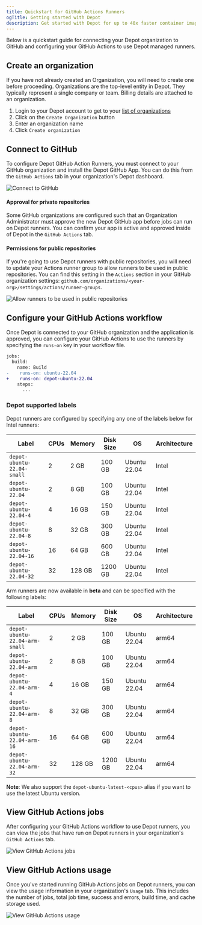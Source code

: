 ```yaml
---
title: Quickstart for GitHub Actions Runners
ogTitle: Getting started with Depot
description: Get started with Depot for up to 40x faster container image builds locally and in CI.
---
```


Below is a quickstart guide for connecting your Depot organization to GitHub and configuring your GitHub Actions to use Depot managed runners.

## Create an organization

If you have not already created an Organization, you will need to create one before proceeding. Organizations are the top-level entity in Depot. They typically represent a single company or team. Billing details are attached to an organization.

1. Login to your Depot account to get to your [list of organizations](/orgs)
2. Click on the `Create Organization` button
3. Enter an organization name
4. Click `Create organization`

## Connect to GitHub

To configure Depot GitHub Action Runners, you must connect to your GitHub organization and install the Depot GitHub App. You can do this from the `GitHub Actions` tab in your organization's Depot dashboard.

![Connect to GitHub](/images/docs/github-actions-configure.png)

#### Approval for private repositories

Some GitHub organizations are configured such that an Organization Administrator must approve the new Depot GitHub app before jobs can run on Depot runners. You can confirm your app is active and approved inside of Depot in the `GitHub Actions` tab.

#### Permissions for public repositories

If you're going to use Depot runners with public repositories, you will need to update your Actions runner group to allow runners to be used in public repositories. You can find this setting in the `Actions` section in your GitHub organization settings: `github.com/organizations/<your-org>/settings/actions/runner-groups`.

![Allow runners to be used in public repositories](/images/docs/github-actions-allow-runners-on-public-repos.png)

## Configure your GitHub Actions workflow

Once Depot is connected to your GitHub organization and the application is approved, you can configure your GitHub Actions to use the runners by specifying the `runs-on` key in your workflow file.

```diff
jobs:
  build:
    name: Build
-    runs-on: ubuntu-22.04
+    runs-on: depot-ubuntu-22.04
    steps:
      ...
```

### Depot supported labels

Depot runners are configured by specifying any one of the labels below for Intel runners:

| Label                      | CPUs | Memory | Disk Size | OS           | Architecture |
| -------------------------- | ---- | ------ | --------- | ------------ | ------------ |
| `depot-ubuntu-22.04-small` | 2    | 2 GB   | 100 GB    | Ubuntu 22.04 | Intel        |
| `depot-ubuntu-22.04`       | 2    | 8 GB   | 100 GB    | Ubuntu 22.04 | Intel        |
| `depot-ubuntu-22.04-4`     | 4    | 16 GB  | 150 GB    | Ubuntu 22.04 | Intel        |
| `depot-ubuntu-22.04-8`     | 8    | 32 GB  | 300 GB    | Ubuntu 22.04 | Intel        |
| `depot-ubuntu-22.04-16`    | 16   | 64 GB  | 600 GB    | Ubuntu 22.04 | Intel        |
| `depot-ubuntu-22.04-32`    | 32   | 128 GB | 1200 GB   | Ubuntu 22.04 | Intel        |

Arm runners are now available in **beta** and can be specified with the following labels:

| Label                          | CPUs | Memory | Disk Size | OS           | Architecture |
| ------------------------------ | ---- | ------ | --------- | ------------ | ------------ |
| `depot-ubuntu-22.04-arm-small` | 2    | 2 GB   | 100 GB    | Ubuntu 22.04 | arm64        |
| `depot-ubuntu-22.04-arm`       | 2    | 8 GB   | 100 GB    | Ubuntu 22.04 | arm64        |
| `depot-ubuntu-22.04-arm-4`     | 4    | 16 GB  | 150 GB    | Ubuntu 22.04 | arm64        |
| `depot-ubuntu-22.04-arm-8`     | 8    | 32 GB  | 300 GB    | Ubuntu 22.04 | arm64        |
| `depot-ubuntu-22.04-arm-16`    | 16   | 64 GB  | 600 GB    | Ubuntu 22.04 | arm64        |
| `depot-ubuntu-22.04-arm-32`    | 32   | 128 GB | 1200 GB   | Ubuntu 22.04 | arm64        |

**Note**: We also support the `depot-ubuntu-latest-<cpus>` alias if you want to use the latest Ubuntu version.

## View GitHub Actions jobs

After configuring your GitHub Actions workflow to use Depot runners, you can view the jobs that have run on Depot runners in your organization's `GitHub Actions` tab.

![View GitHub Actions jobs](/images/docs/github-actions-jobs.png)

## View GitHub Actions usage

Once you've started running GitHub Actions jobs on Depot runners, you can view the usage information in your organization's `Usage` tab. This includes the number of jobs, total job time, success and errors, build time, and cache storage used.

![View GitHub Actions usage](/images/docs/github-actions-usage.png)
